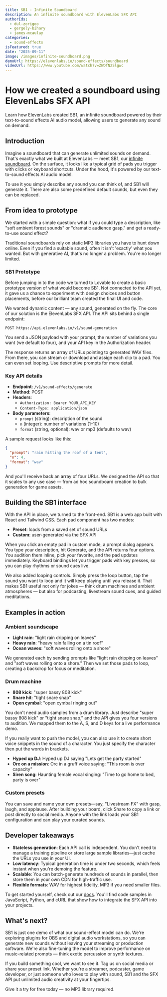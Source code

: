```yaml
---
title: SB1 - Infinite Soundboard
description: An infinite soundboard with ElevenLabs SFX API
authorIds:
  - dul-zorigoo
  - gergely-bihary
  - james-mcaulay
categories:
  - sound-effects
isFeatured: true
date: "2025-09-11"
image: /images/infinite-soundboard.png
demoUrl: https://elevenlabs.io/sound-effects/soundboard
videoUrl: https://www.youtube.com/watch?v=ZWDfN2Slgwc
---
```


# How we created a soundboard using ElevenLabs SFX API

Learn how ElevenLabs created SB1, an infinite soundboard powered by their text-to-sound effects AI audio model, allowing users to generate any sound on demand.

## Introduction

Imagine a soundboard that can generate unlimited sounds on demand. That's exactly what we built at ElevenLabs — meet SB1, our [infinite soundboard](https://elevenlabs.io/sound-effects/soundboard). On the surface, it looks like a typical grid of pads you trigger with clicks or keyboard shortcuts. Under the hood, it's powered by our text-to-sound effects AI audio model.

To use it you simply describe any sound you can think of, and SB1 will generate it. There are also some predefined default sounds, but even they can be replaced.

## From idea to prototype

We started with a simple question: what if you could type a description, like "soft ambient forest sounds" or "dramatic audience gasp," and get a ready-to-use sound effect?

Traditional soundboards rely on static MP3 libraries you have to hunt down online. Even if you find a suitable sound, often it isn't 'exactly' what you wanted. But with generative AI, that's no longer a problem. You're no longer limited.

### SB1 Prototype

Before jumping in to the code we turned to Lovable to create a basic prototype version of what would become SB1. Not connected to the API yet, it gave us a chance to experiment with design choices and button placements, before our brilliant team created the final UI and code.

We wanted dynamic content — any sound, generated on the fly. The core of our solution is the ElevenLabs SFX API. The API sits behind a single endpoint:

```
POST https://api.elevenlabs.io/v1/sound-generation
```

You send a JSON payload with your prompt, the number of variations you want (we default to four), and your API key in the Authorization header.

The response returns an array of URLs pointing to generated WAV files. From there, you can stream or download and assign each clip to a pad. You can even set looping. Use descriptive prompts for more detail.

### Key API details

- **Endpoint**: `/v1/sound-effects/generate`
- **Method**: POST
- **Headers**:
  - `Authorization: Bearer YOUR_API_KEY`
  - `Content-Type: application/json`
- **Body parameters**:
  - `prompt` (string): description of the sound
  - `n` (integer): number of variations (1–10)
  - `format` (string, optional): wav or mp3 (defaults to wav)

A sample request looks like this:

```json
{
  "prompt": "rain hitting the roof of a tent",
  "n": 4,
  "format": "wav"
}
```

And you'll receive back an array of four URLs. We designed the API so that it scales to any use case — from ad hoc soundboard creation to bulk generation for game assets.

## Building the SB1 interface

With the API in place, we turned to the front-end. SB1 is a web app built with React and Tailwind CSS. Each pad component has two modes:

- **Preset**: loads from a saved set of sound URLs
- **Custom**: user-generated via the SFX API

When you click an empty pad in custom mode, a prompt dialog appears. You type your description, hit Generate, and the API returns four options. You audition them inline, pick your favorite, and the pad updates immediately. Keyboard bindings let you trigger pads with key presses, so you can play rhythms or sound cues live.

We also added looping controls. Simply press the loop button, tap the sound you want to loop and it will keep playing until you release it. That makes SB1 useful not only for jokes — think drum machines and ambient atmospheres — but also for podcasting, livestream sound cues, and guided meditations.

## Examples in action

### Ambient soundscape

- **Light rain**: "light rain dripping on leaves"
- **Heavy rain**: "heavy rain falling on a tin roof"
- **Ocean waves**: "soft waves rolling onto a shore"

We generated each by sending prompts like "light rain dripping on leaves" and "soft waves rolling onto a shore." Then we set those pads to loop, creating a backdrop for focus or meditation.

### Drum machine

- **808 kick**: "super bassy 808 kick"
- **Snare hit**: "tight snare snap"
- **Open cymbal**: "open cymbal ringing out"

You don't need audio samples from a drum library. Just describe "super bassy 808 kick" or "tight snare snap," and the API gives you four versions to audition. We mapped them to the A, S, and D keys for a live performance demo.

If you really want to push the model, you can also use it to create short voice snippets in the sound of a character. You just specify the character then put the words in brackets.

- **Hyped up DJ**: Hyped up DJ saying "Lets get the party started"
- **Orc on a mission**: Orc in a gruff voice saying: "This room is over capacity"
- **Siren song**: Haunting female vocal singing: "Time to go home to bed, party is over"

### Custom presets

You can save and name your own presets—say, "Livestream FX" with gasp, laugh, and applause. After building your board, click Share to copy a link or post directly to social media. Anyone with the link loads your SB1 configuration and can play your curated sounds.

## Developer takeaways

- **Stateless generation**: Each API call is independent. You don't need to manage a training pipeline or store large sample libraries—just cache the URLs you use in your UI.
- **Low latency**: Typical generation time is under two seconds, which feels instant when you're demoing the feature.
- **Scalable**: You can batch-generate hundreds of sounds in parallel, then store them in your own CDN for high-traffic use.
- **Flexible formats**: WAV for highest fidelity, MP3 if you need smaller files.

To get started yourself, check out our [docs](https://elevenlabs.io/docs). You'll find code samples in JavaScript, Python, and cURL that show how to integrate the SFX API into your projects.

## What's next?

SB1 is just one demo of what our sound-effect model can do. We're exploring plugins for OBS and digital audio workstations, so you can generate new sounds without leaving your streaming or production software. We're also fine-tuning the model to improve performance on music-related prompts — think exotic percussion or synth textures.

If you build something cool, we want to see it. Tag us on social media or share your preset link. Whether you're a streamer, podcaster, game developer, or just someone who loves to play with sound, SB1 and the SFX API put unlimited audio creativity at your fingertips.

Give it a try for free today — no MP3 library required.
